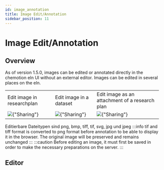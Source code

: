 ```yaml
---
id: image_annotation
title: Image Edit/Annotation
sidebar_position: 11
---
```

# Image Edit/Annotation #
## Overview ##
As of version 1.5.0, images can be edited or annotated directly in the chemotion eln UI without an external editor.
Images can be edited in several places on the eln.
<table>
    <tr>
        <td>Edit image in researchplan</td>
        <td>Edit image in a dataset</td>
        <td>Edit image as an attachment of a research plan</td>
    </tr>
    <tr>
        <td>
            <img src={require("@site/static/img/image_annotation/20230303_edit_research_plan_body.jpg").default} alt={"Sharing"} />
        </td>
        <td>
            <img src={require("@site/static/img/image_annotation/20230303_edit_research_plan_body.jpg").default} alt={"Sharing"} />
        </td>
        <td>
        <img src={require("@site/static/img/image_annotation/20230303_edit_research_plan_body.jpg").default} alt={"Sharing"} />
        </td>
    </tr>
</table>

Editierbare Dateitypen sind png, bmp, tiff, tif, svg, jpg und jpeg
:::info
tif and tiff format is converted to png format before annotation to be able to display it in the browser. The original image will be preserved and remains unchanged
:::
:::caution
Before editing an image, it must first be saved in order to make the necessary preparations on the server.
:::

## Editor ##


